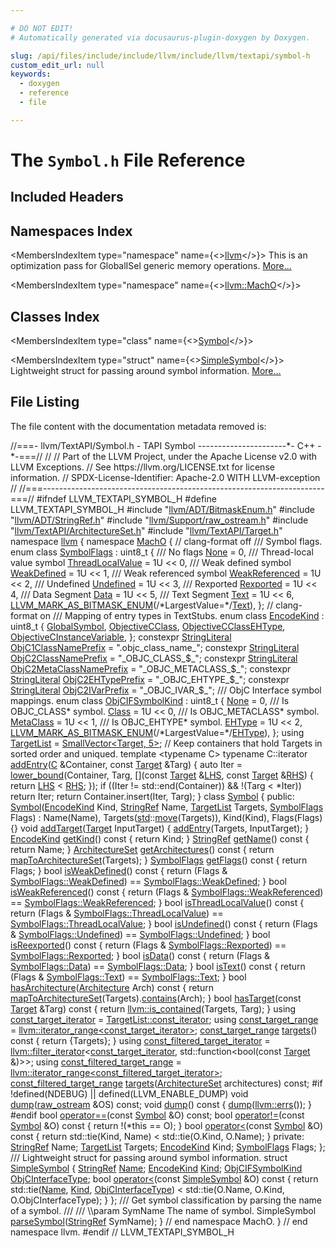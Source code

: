 ```yaml
---

# DO NOT EDIT!
# Automatically generated via docusaurus-plugin-doxygen by Doxygen.

slug: /api/files/include/include/llvm/include/llvm/textapi/symbol-h
custom_edit_url: null
keywords:
  - doxygen
  - reference
  - file

---
```





# The `Symbol.h` File Reference

<DoxygenPage pluginConfig={pluginConfig}>



## Included Headers

<IncludesList>
<IncludesListItem
  filePath="llvm/ADT/BitmaskEnum.h"
  permalink="/docs/api/files/include/include/llvm/include/llvm/adt/bitmaskenum-h"
  isLocal="true" />
<IncludesListItem
  filePath="llvm/ADT/StringRef.h"
  permalink="/docs/api/files/include/include/llvm/include/llvm/adt/stringref-h"
  isLocal="true" />
<IncludesListItem
  filePath="llvm/Support/raw_ostream.h"
  permalink="/docs/api/files/include/include/llvm/include/llvm/support/raw-ostream-h"
  isLocal="true" />
<IncludesListItem
  filePath="llvm/TextAPI/ArchitectureSet.h"
  permalink="/docs/api/files/include/include/llvm/include/llvm/textapi/architectureset-h"
  isLocal="true" />
<IncludesListItem
  filePath="llvm/TextAPI/Target.h"
  permalink="/docs/api/files/include/include/llvm/include/llvm/textapi/target-h"
  isLocal="true" />
</IncludesList>

## Namespaces Index

<MembersIndex>

<MembersIndexItem
  type="namespace"
  name={<><a href="/docs/api/namespaces/llvm">llvm</a></>}>
This is an optimization pass for GlobalISel generic memory operations. <a href="/docs/api/namespaces/llvm/#details">More...</a>
</MembersIndexItem>

<MembersIndexItem
  type="namespace"
  name={<><a href="/docs/api/namespaces/llvm/macho">llvm::MachO</a></>}>
</MembersIndexItem>

</MembersIndex>

## Classes Index

<MembersIndex>

<MembersIndexItem
  type="class"
  name={<><a href="/docs/api/classes/llvm/macho/symbol">Symbol</a></>}>
</MembersIndexItem>

<MembersIndexItem
  type="struct"
  name={<><a href="/docs/api/structs/llvm/macho/simplesymbol">SimpleSymbol</a></>}>
Lightweight struct for passing around symbol information. <a href="/docs/api/structs/llvm/macho/simplesymbol/#details">More...</a>
</MembersIndexItem>

</MembersIndex>


## File Listing

The file content with the documentation metadata removed is:

<ProgramListing>

<Link id="l00001" /><CodeLine lineNumber="1"><Highlight kind="comment">//===- llvm/TextAPI/Symbol.h - TAPI Symbol ----------------------&#42;- C++ -&#42;-===//</Highlight><Highlight kind="normal"></Highlight></CodeLine>
<Link id="l00002" /><CodeLine lineNumber="2"><Highlight kind="normal"></Highlight><Highlight kind="comment">//</Highlight><Highlight kind="normal"></Highlight></CodeLine>
<Link id="l00003" /><CodeLine lineNumber="3"><Highlight kind="normal"></Highlight><Highlight kind="comment">// Part of the LLVM Project, under the Apache License v2.0 with LLVM Exceptions.</Highlight><Highlight kind="normal"></Highlight></CodeLine>
<Link id="l00004" /><CodeLine lineNumber="4"><Highlight kind="normal"></Highlight><Highlight kind="comment">// See https://llvm.org/LICENSE.txt for license information.</Highlight><Highlight kind="normal"></Highlight></CodeLine>
<Link id="l00005" /><CodeLine lineNumber="5"><Highlight kind="normal"></Highlight><Highlight kind="comment">// SPDX-License-Identifier: Apache-2.0 WITH LLVM-exception</Highlight><Highlight kind="normal"></Highlight></CodeLine>
<Link id="l00006" /><CodeLine lineNumber="6"><Highlight kind="normal"></Highlight><Highlight kind="comment">//</Highlight><Highlight kind="normal"></Highlight></CodeLine>
<Link id="l00007" /><CodeLine lineNumber="7"><Highlight kind="normal"></Highlight><Highlight kind="comment">//===----------------------------------------------------------------------===//</Highlight><Highlight kind="normal"></Highlight></CodeLine>
<Link id="l00008" /><CodeLine lineNumber="8"><Highlight kind="normal"></Highlight></CodeLine>
<Link id="l00009" /><CodeLine lineNumber="9"><Highlight kind="normal"></Highlight><Highlight kind="preprocessor">#ifndef LLVM&#95;TEXTAPI&#95;SYMBOL&#95;H</Highlight><Highlight kind="normal"></Highlight></CodeLine>
<Link id="l00010" /><CodeLine lineNumber="10"><Highlight kind="normal"></Highlight><Highlight kind="preprocessor">#define LLVM&#95;TEXTAPI&#95;SYMBOL&#95;H</Highlight><Highlight kind="normal"></Highlight></CodeLine>
<Link id="l00011" /><CodeLine lineNumber="11"><Highlight kind="normal"></Highlight></CodeLine>
<Link id="l00012" /><CodeLine lineNumber="12"><Highlight kind="normal"></Highlight><Highlight kind="preprocessor">#include &quot;<a href="/docs/api/files/include/include/llvm/include/llvm/adt/bitmaskenum-h">llvm/ADT/BitmaskEnum.h</a>&quot;</Highlight><Highlight kind="normal"></Highlight></CodeLine>
<Link id="l00013" /><CodeLine lineNumber="13"><Highlight kind="normal"></Highlight><Highlight kind="preprocessor">#include &quot;<a href="/docs/api/files/include/include/llvm/include/llvm/adt/stringref-h">llvm/ADT/StringRef.h</a>&quot;</Highlight><Highlight kind="normal"></Highlight></CodeLine>
<Link id="l00014" /><CodeLine lineNumber="14"><Highlight kind="normal"></Highlight><Highlight kind="preprocessor">#include &quot;<a href="/docs/api/files/include/include/llvm/include/llvm/support/raw-ostream-h">llvm/Support/raw&#95;ostream.h</a>&quot;</Highlight><Highlight kind="normal"></Highlight></CodeLine>
<Link id="l00015" /><CodeLine lineNumber="15"><Highlight kind="normal"></Highlight><Highlight kind="preprocessor">#include &quot;<a href="/docs/api/files/include/include/llvm/include/llvm/textapi/architectureset-h">llvm/TextAPI/ArchitectureSet.h</a>&quot;</Highlight><Highlight kind="normal"></Highlight></CodeLine>
<Link id="l00016" /><CodeLine lineNumber="16"><Highlight kind="normal"></Highlight><Highlight kind="preprocessor">#include &quot;<a href="/docs/api/files/include/include/llvm/include/llvm/textapi/target-h">llvm/TextAPI/Target.h</a>&quot;</Highlight><Highlight kind="normal"></Highlight></CodeLine>
<Link id="l00017" /><CodeLine lineNumber="17"><Highlight kind="normal"></Highlight></CodeLine>
<Link id="l00018" /><CodeLine lineNumber="18"><Highlight kind="normal"></Highlight><Highlight kind="keyword">namespace </Highlight><Highlight kind="normal"><a href="/docs/api/namespaces/llvm">llvm</a> &#123;</Highlight></CodeLine>
<Link id="l00019" /><CodeLine lineNumber="19"><Highlight kind="normal"></Highlight><Highlight kind="keyword">namespace </Highlight><Highlight kind="normal"><a href="/docs/api/namespaces/llvm/macho">MachO</a> &#123;</Highlight></CodeLine>
<Link id="l00020" /><CodeLine lineNumber="20"><Highlight kind="normal"></Highlight></CodeLine>
<Link id="l00021" /><CodeLine lineNumber="21"><Highlight kind="normal"></Highlight><Highlight kind="comment">// clang-format off</Highlight><Highlight kind="normal"></Highlight></CodeLine>
<Link id="l00022" /><CodeLine lineNumber="22"><Highlight kind="normal"></Highlight><Highlight kind="comment"></Highlight></CodeLine>
<Link id="l00023" /><CodeLine lineNumber="23"><Highlight kind="comment">/// Symbol flags.</Highlight><Highlight kind="normal"></Highlight></CodeLine>
<Link id="l00024" /><CodeLine lineNumber="24" lineLink="/docs/api/namespaces/llvm/macho/#abf69d7d02356968b4f36bc37bcbfe5b4"><Highlight kind="normal"></Highlight><Highlight kind="keyword">enum class</Highlight><Highlight kind="normal"> <a href="/docs/api/namespaces/llvm/macho/#abf69d7d02356968b4f36bc37bcbfe5b4">SymbolFlags</a> : uint8&#95;t &#123;</Highlight><Highlight kind="comment"></Highlight></CodeLine>
<Link id="l00025" /><CodeLine lineNumber="25"><Highlight kind="comment">  /// No flags</Highlight><Highlight kind="normal"></Highlight></CodeLine>
<Link id="l00026" /><CodeLine lineNumber="26" lineLink="/docs/api/namespaces/llvm/macho/#abf69d7d02356968b4f36bc37bcbfe5b4a6adf97f83acf6453d4a6a4b1070f3754"><Highlight kind="normal">  <a href="/docs/api/namespaces/llvm/macho/#a6ce55ac03358478c63eaefb8578a7a31a6adf97f83acf6453d4a6a4b1070f3754">None</a>             = 0,</Highlight></CodeLine>
<Link id="l00027" /><CodeLine lineNumber="27"><Highlight kind="normal"></Highlight><Highlight kind="comment"></Highlight></CodeLine>
<Link id="l00028" /><CodeLine lineNumber="28"><Highlight kind="comment">  /// Thread-local value symbol</Highlight><Highlight kind="normal"></Highlight></CodeLine>
<Link id="l00029" /><CodeLine lineNumber="29" lineLink="/docs/api/namespaces/llvm/macho/#abf69d7d02356968b4f36bc37bcbfe5b4a4514e0ecc0bca43f5fa805abf7d7f1da"><Highlight kind="normal">  <a href="/docs/api/namespaces/llvm/macho/#abf69d7d02356968b4f36bc37bcbfe5b4a4514e0ecc0bca43f5fa805abf7d7f1da">ThreadLocalValue</a> = 1U &lt;&lt; 0,</Highlight></CodeLine>
<Link id="l00030" /><CodeLine lineNumber="30"><Highlight kind="normal"></Highlight><Highlight kind="comment"></Highlight></CodeLine>
<Link id="l00031" /><CodeLine lineNumber="31"><Highlight kind="comment">  /// Weak defined symbol</Highlight><Highlight kind="normal"></Highlight></CodeLine>
<Link id="l00032" /><CodeLine lineNumber="32" lineLink="/docs/api/namespaces/llvm/macho/#abf69d7d02356968b4f36bc37bcbfe5b4a97a89195303306e8a5bacadf960312a9"><Highlight kind="normal">  <a href="/docs/api/namespaces/llvm/macho/#abf69d7d02356968b4f36bc37bcbfe5b4a97a89195303306e8a5bacadf960312a9">WeakDefined</a>      = 1U &lt;&lt; 1,</Highlight></CodeLine>
<Link id="l00033" /><CodeLine lineNumber="33"><Highlight kind="normal"></Highlight><Highlight kind="comment"></Highlight></CodeLine>
<Link id="l00034" /><CodeLine lineNumber="34"><Highlight kind="comment">  /// Weak referenced symbol</Highlight><Highlight kind="normal"></Highlight></CodeLine>
<Link id="l00035" /><CodeLine lineNumber="35" lineLink="/docs/api/namespaces/llvm/macho/#abf69d7d02356968b4f36bc37bcbfe5b4a7c73b1797e3f46eb2dcb9d8d2d75805b"><Highlight kind="normal">  <a href="/docs/api/namespaces/llvm/macho/#abf69d7d02356968b4f36bc37bcbfe5b4a7c73b1797e3f46eb2dcb9d8d2d75805b">WeakReferenced</a>   = 1U &lt;&lt; 2,</Highlight></CodeLine>
<Link id="l00036" /><CodeLine lineNumber="36"><Highlight kind="normal"></Highlight><Highlight kind="comment"></Highlight></CodeLine>
<Link id="l00037" /><CodeLine lineNumber="37"><Highlight kind="comment">  /// Undefined</Highlight><Highlight kind="normal"></Highlight></CodeLine>
<Link id="l00038" /><CodeLine lineNumber="38" lineLink="/docs/api/namespaces/llvm/macho/#abf69d7d02356968b4f36bc37bcbfe5b4aec0fc0100c4fc1ce4eea230c3dc10360"><Highlight kind="normal">  <a href="/docs/api/namespaces/llvm/macho/#a234dd862de758d2c88dc4876656cf8ffaec0fc0100c4fc1ce4eea230c3dc10360">Undefined</a>        = 1U &lt;&lt; 3,</Highlight></CodeLine>
<Link id="l00039" /><CodeLine lineNumber="39"><Highlight kind="normal"></Highlight><Highlight kind="comment"></Highlight></CodeLine>
<Link id="l00040" /><CodeLine lineNumber="40"><Highlight kind="comment">  /// Rexported</Highlight><Highlight kind="normal"></Highlight></CodeLine>
<Link id="l00041" /><CodeLine lineNumber="41" lineLink="/docs/api/namespaces/llvm/macho/#abf69d7d02356968b4f36bc37bcbfe5b4a6994917dfcfb9ef55fc6bce4b454f9a4"><Highlight kind="normal">  <a href="/docs/api/namespaces/llvm/macho/#a234dd862de758d2c88dc4876656cf8ffa6994917dfcfb9ef55fc6bce4b454f9a4">Rexported</a>        = 1U &lt;&lt; 4,</Highlight></CodeLine>
<Link id="l00042" /><CodeLine lineNumber="42"><Highlight kind="normal"></Highlight><Highlight kind="comment"></Highlight></CodeLine>
<Link id="l00043" /><CodeLine lineNumber="43"><Highlight kind="comment">  /// Data Segment  </Highlight><Highlight kind="normal"></Highlight></CodeLine>
<Link id="l00044" /><CodeLine lineNumber="44" lineLink="/docs/api/namespaces/llvm/macho/#abf69d7d02356968b4f36bc37bcbfe5b4af6068daa29dbb05a7ead1e3b5a48bbee"><Highlight kind="normal">  <a href="/docs/api/namespaces/llvm/macho/#abf69d7d02356968b4f36bc37bcbfe5b4af6068daa29dbb05a7ead1e3b5a48bbee">Data</a>             = 1U &lt;&lt; 5,</Highlight></CodeLine>
<Link id="l00045" /><CodeLine lineNumber="45"><Highlight kind="normal"></Highlight><Highlight kind="comment"></Highlight></CodeLine>
<Link id="l00046" /><CodeLine lineNumber="46"><Highlight kind="comment">  /// Text Segment</Highlight><Highlight kind="normal"></Highlight></CodeLine>
<Link id="l00047" /><CodeLine lineNumber="47" lineLink="/docs/api/namespaces/llvm/macho/#abf69d7d02356968b4f36bc37bcbfe5b4a9dffbf69ffba8bc38bc4e01abf4b1675"><Highlight kind="normal">  <a href="/docs/api/namespaces/llvm/macho/#abf69d7d02356968b4f36bc37bcbfe5b4a9dffbf69ffba8bc38bc4e01abf4b1675">Text</a>             = 1U &lt;&lt; 6,</Highlight></CodeLine>
<Link id="l00048" /><CodeLine lineNumber="48"><Highlight kind="normal">  </Highlight></CodeLine>
<Link id="l00049" /><CodeLine lineNumber="49" lineLink="/docs/api/namespaces/llvm/macho/#abf69d7d02356968b4f36bc37bcbfe5b4aab882f7771b12a605e94c8abb12db9cf"><Highlight kind="normal">  <a href="/docs/api/namespaces/llvm/macho/#a11849daa1b55a8c00390b349546112e7a9c5c5cf9ba71e17db12979eec47da25b">LLVM&#95;MARK&#95;AS&#95;BITMASK&#95;ENUM</a>(</Highlight><Highlight kind="comment">/&#42;LargestValue=&#42;/</Highlight><Highlight kind="normal"><a href="/docs/api/namespaces/llvm/macho/#abf69d7d02356968b4f36bc37bcbfe5b4a9dffbf69ffba8bc38bc4e01abf4b1675">Text</a>),</Highlight></CodeLine>
<Link id="l00050" /><CodeLine lineNumber="50"><Highlight kind="normal">&#125;;</Highlight></CodeLine>
<Link id="l00051" /><CodeLine lineNumber="51"><Highlight kind="normal"></Highlight></CodeLine>
<Link id="l00052" /><CodeLine lineNumber="52"><Highlight kind="normal"></Highlight><Highlight kind="comment">// clang-format on</Highlight><Highlight kind="normal"></Highlight></CodeLine>
<Link id="l00053" /><CodeLine lineNumber="53"><Highlight kind="normal"></Highlight><Highlight kind="comment"></Highlight></CodeLine>
<Link id="l00054" /><CodeLine lineNumber="54"><Highlight kind="comment">/// Mapping of entry types in TextStubs.</Highlight><Highlight kind="normal"></Highlight></CodeLine>
<Link id="l00055" /><CodeLine lineNumber="55" lineLink="/docs/api/namespaces/llvm/macho/#aaa6d69f240a43a0024742035255f09ad"><Highlight kind="normal"></Highlight><Highlight kind="keyword">enum class</Highlight><Highlight kind="normal"> <a href="/docs/api/namespaces/llvm/macho/#aaa6d69f240a43a0024742035255f09ad">EncodeKind</a> : uint8&#95;t &#123;</Highlight></CodeLine>
<Link id="l00056" /><CodeLine lineNumber="56" lineLink="/docs/api/namespaces/llvm/macho/#aaa6d69f240a43a0024742035255f09adac49f2966d60d1973e56e22359e377e68"><Highlight kind="normal">  <a href="/docs/api/namespaces/llvm/macho/#aaa6d69f240a43a0024742035255f09adac49f2966d60d1973e56e22359e377e68">GlobalSymbol</a>,</Highlight></CodeLine>
<Link id="l00057" /><CodeLine lineNumber="57" lineLink="/docs/api/namespaces/llvm/macho/#aaa6d69f240a43a0024742035255f09adabadb331c797ea02208fed9025369cfb1"><Highlight kind="normal">  <a href="/docs/api/namespaces/llvm/macho/#aaa6d69f240a43a0024742035255f09adabadb331c797ea02208fed9025369cfb1">ObjectiveCClass</a>,</Highlight></CodeLine>
<Link id="l00058" /><CodeLine lineNumber="58" lineLink="/docs/api/namespaces/llvm/macho/#aaa6d69f240a43a0024742035255f09ada54da6ac4046a5d0d1b4c31bc3dc43247"><Highlight kind="normal">  <a href="/docs/api/namespaces/llvm/macho/#aaa6d69f240a43a0024742035255f09ada54da6ac4046a5d0d1b4c31bc3dc43247">ObjectiveCClassEHType</a>,</Highlight></CodeLine>
<Link id="l00059" /><CodeLine lineNumber="59" lineLink="/docs/api/namespaces/llvm/macho/#aaa6d69f240a43a0024742035255f09ada305fbf91fddce55318beefeb7170a5af"><Highlight kind="normal">  <a href="/docs/api/namespaces/llvm/macho/#aaa6d69f240a43a0024742035255f09ada305fbf91fddce55318beefeb7170a5af">ObjectiveCInstanceVariable</a>,</Highlight></CodeLine>
<Link id="l00060" /><CodeLine lineNumber="60"><Highlight kind="normal">&#125;;</Highlight></CodeLine>
<Link id="l00061" /><CodeLine lineNumber="61"><Highlight kind="normal"></Highlight></CodeLine>
<Link id="l00062" /><CodeLine lineNumber="62" lineLink="/docs/api/namespaces/llvm/macho/#a2ac5ff41885d5dfb7928af806a4197b0"><Highlight kind="normal"></Highlight><Highlight kind="keyword">constexpr</Highlight><Highlight kind="normal"> <a href="/docs/api/classes/llvm/stringliteral">StringLiteral</a> <a href="/docs/api/namespaces/llvm/macho/#a2ac5ff41885d5dfb7928af806a4197b0">ObjC1ClassNamePrefix</a> = </Highlight><Highlight kind="stringliteral">&quot;.objc&#95;class&#95;name&#95;&quot;</Highlight><Highlight kind="normal">;</Highlight></CodeLine>
<Link id="l00063" /><CodeLine lineNumber="63" lineLink="/docs/api/namespaces/llvm/macho/#a48d87ec7a8852d05f1ea472e72072786"><Highlight kind="normal"></Highlight><Highlight kind="keyword">constexpr</Highlight><Highlight kind="normal"> <a href="/docs/api/classes/llvm/stringliteral">StringLiteral</a> <a href="/docs/api/namespaces/llvm/macho/#a48d87ec7a8852d05f1ea472e72072786">ObjC2ClassNamePrefix</a> = </Highlight><Highlight kind="stringliteral">&quot;&#95;OBJC&#95;CLASS&#95;$&#95;&quot;</Highlight><Highlight kind="normal">;</Highlight></CodeLine>
<Link id="l00064" /><CodeLine lineNumber="64" lineLink="/docs/api/namespaces/llvm/macho/#abe38e21d7038427b4c2c5eca693ebbcf"><Highlight kind="normal"></Highlight><Highlight kind="keyword">constexpr</Highlight><Highlight kind="normal"> <a href="/docs/api/classes/llvm/stringliteral">StringLiteral</a> <a href="/docs/api/namespaces/llvm/macho/#abe38e21d7038427b4c2c5eca693ebbcf">ObjC2MetaClassNamePrefix</a> = </Highlight><Highlight kind="stringliteral">&quot;&#95;OBJC&#95;METACLASS&#95;$&#95;&quot;</Highlight><Highlight kind="normal">;</Highlight></CodeLine>
<Link id="l00065" /><CodeLine lineNumber="65" lineLink="/docs/api/namespaces/llvm/macho/#aec5334f8d61fd44732dd28881a68e889"><Highlight kind="normal"></Highlight><Highlight kind="keyword">constexpr</Highlight><Highlight kind="normal"> <a href="/docs/api/classes/llvm/stringliteral">StringLiteral</a> <a href="/docs/api/namespaces/llvm/macho/#aec5334f8d61fd44732dd28881a68e889">ObjC2EHTypePrefix</a> = </Highlight><Highlight kind="stringliteral">&quot;&#95;OBJC&#95;EHTYPE&#95;$&#95;&quot;</Highlight><Highlight kind="normal">;</Highlight></CodeLine>
<Link id="l00066" /><CodeLine lineNumber="66" lineLink="/docs/api/namespaces/llvm/macho/#a13b98f1b479d6d0e8bc3ecf9101ae33f"><Highlight kind="normal"></Highlight><Highlight kind="keyword">constexpr</Highlight><Highlight kind="normal"> <a href="/docs/api/classes/llvm/stringliteral">StringLiteral</a> <a href="/docs/api/namespaces/llvm/macho/#a13b98f1b479d6d0e8bc3ecf9101ae33f">ObjC2IVarPrefix</a> = </Highlight><Highlight kind="stringliteral">&quot;&#95;OBJC&#95;IVAR&#95;$&#95;&quot;</Highlight><Highlight kind="normal">;</Highlight></CodeLine>
<Link id="l00067" /><CodeLine lineNumber="67"><Highlight kind="normal"></Highlight><Highlight kind="comment"></Highlight></CodeLine>
<Link id="l00068" /><CodeLine lineNumber="68"><Highlight kind="comment">/// ObjC Interface symbol mappings.</Highlight><Highlight kind="normal"></Highlight></CodeLine>
<Link id="l00069" /><CodeLine lineNumber="69" lineLink="/docs/api/namespaces/llvm/macho/#aa4226b11d55677efb52ce9ab18742568"><Highlight kind="normal"></Highlight><Highlight kind="keyword">enum class</Highlight><Highlight kind="normal"> <a href="/docs/api/namespaces/llvm/macho/#aa4226b11d55677efb52ce9ab18742568">ObjCIFSymbolKind</a> : uint8&#95;t &#123;</Highlight></CodeLine>
<Link id="l00070" /><CodeLine lineNumber="70" lineLink="/docs/api/namespaces/llvm/macho/#aa4226b11d55677efb52ce9ab18742568a6adf97f83acf6453d4a6a4b1070f3754"><Highlight kind="normal">  <a href="/docs/api/namespaces/llvm/macho/#a6ce55ac03358478c63eaefb8578a7a31a6adf97f83acf6453d4a6a4b1070f3754">None</a> = 0,</Highlight><Highlight kind="comment"></Highlight></CodeLine>
<Link id="l00071" /><CodeLine lineNumber="71"><Highlight kind="comment">  /// Is OBJC&#95;CLASS&#42; symbol.</Highlight><Highlight kind="normal"></Highlight></CodeLine>
<Link id="l00072" /><CodeLine lineNumber="72" lineLink="/docs/api/namespaces/llvm/macho/#aa4226b11d55677efb52ce9ab18742568a9bd81329febf6efe22788e03ddeaf0af"><Highlight kind="normal">  <a href="/docs/api/namespaces/llvm/macho/#aa4226b11d55677efb52ce9ab18742568a9bd81329febf6efe22788e03ddeaf0af">Class</a> = 1U &lt;&lt; 0,</Highlight><Highlight kind="comment"></Highlight></CodeLine>
<Link id="l00073" /><CodeLine lineNumber="73"><Highlight kind="comment">  /// Is OBJC&#95;METACLASS&#42; symbol.</Highlight><Highlight kind="normal"></Highlight></CodeLine>
<Link id="l00074" /><CodeLine lineNumber="74" lineLink="/docs/api/namespaces/llvm/macho/#aa4226b11d55677efb52ce9ab18742568abf34b52bf0f0734db36974cfc4307440"><Highlight kind="normal">  <a href="/docs/api/namespaces/llvm/macho/#aa4226b11d55677efb52ce9ab18742568abf34b52bf0f0734db36974cfc4307440">MetaClass</a> = 1U &lt;&lt; 1,</Highlight><Highlight kind="comment"></Highlight></CodeLine>
<Link id="l00075" /><CodeLine lineNumber="75"><Highlight kind="comment">  /// Is OBJC&#95;EHTYPE&#42; symbol.</Highlight><Highlight kind="normal"></Highlight></CodeLine>
<Link id="l00076" /><CodeLine lineNumber="76" lineLink="/docs/api/namespaces/llvm/macho/#aa4226b11d55677efb52ce9ab18742568a963fa9a2037bb41f86948ebaea16e37e"><Highlight kind="normal">  <a href="/docs/api/namespaces/llvm/macho/#aa4226b11d55677efb52ce9ab18742568a963fa9a2037bb41f86948ebaea16e37e">EHType</a> = 1U &lt;&lt; 2,</Highlight></CodeLine>
<Link id="l00077" /><CodeLine lineNumber="77"><Highlight kind="normal"></Highlight></CodeLine>
<Link id="l00078" /><CodeLine lineNumber="78" lineLink="/docs/api/namespaces/llvm/macho/#aa4226b11d55677efb52ce9ab18742568aab882f7771b12a605e94c8abb12db9cf"><Highlight kind="normal">  <a href="/docs/api/namespaces/llvm/macho/#a11849daa1b55a8c00390b349546112e7a9c5c5cf9ba71e17db12979eec47da25b">LLVM&#95;MARK&#95;AS&#95;BITMASK&#95;ENUM</a>(</Highlight><Highlight kind="comment">/&#42;LargestValue=&#42;/</Highlight><Highlight kind="normal"><a href="/docs/api/namespaces/llvm/macho/#aa4226b11d55677efb52ce9ab18742568a963fa9a2037bb41f86948ebaea16e37e">EHType</a>),</Highlight></CodeLine>
<Link id="l00079" /><CodeLine lineNumber="79"><Highlight kind="normal">&#125;;</Highlight></CodeLine>
<Link id="l00080" /><CodeLine lineNumber="80"><Highlight kind="normal"></Highlight></CodeLine>
<Link id="l00081" /><CodeLine lineNumber="81" lineLink="/docs/api/namespaces/llvm/macho/#ac089ad7e9e01c5183ce6ba196ed6a9ba"><Highlight kind="normal"></Highlight><Highlight kind="keyword">using </Highlight><Highlight kind="normal"><a href="/docs/api/namespaces/llvm/macho/#ac089ad7e9e01c5183ce6ba196ed6a9ba">TargetList</a> = <a href="/docs/api/classes/llvm/smallvector">SmallVector&lt;Target, 5&gt;</a>;</Highlight></CodeLine>
<Link id="l00082" /><CodeLine lineNumber="82"><Highlight kind="normal"></Highlight></CodeLine>
<Link id="l00083" /><CodeLine lineNumber="83"><Highlight kind="normal"></Highlight><Highlight kind="comment">// Keep containers that hold Targets in sorted order and uniqued.</Highlight><Highlight kind="normal"></Highlight></CodeLine>
<Link id="l00084" /><CodeLine lineNumber="84"><Highlight kind="normal"></Highlight><Highlight kind="keyword">template</Highlight><Highlight kind="normal"> &lt;</Highlight><Highlight kind="keyword">typename</Highlight><Highlight kind="normal"> C&gt;</Highlight></CodeLine>
<Link id="l00085" /><CodeLine lineNumber="85" lineLink="/docs/api/namespaces/llvm/macho/#a82df6adf81c9c28a41f0c6f30adb8f20"><Highlight kind="normal"></Highlight><Highlight kind="keyword">typename</Highlight><Highlight kind="normal"> C::iterator <a href="/docs/api/namespaces/llvm/macho/#a30589972136a4ca44da46ea0045de43d">addEntry</a>(<a href="/docs/api/namespaces/llvm/callingconv/#ac6aa1387c4375260e2468eb5a77fdb4cafd841a49aec1539bc88abc8ff9e170fb">C</a> &amp;Container, </Highlight><Highlight kind="keyword">const</Highlight><Highlight kind="normal"> <a href="/docs/api/classes/llvm/macho/target">Target</a> &amp;Targ) &#123;</Highlight></CodeLine>
<Link id="l00086" /><CodeLine lineNumber="86"><Highlight kind="normal">  </Highlight><Highlight kind="keyword">auto</Highlight><Highlight kind="normal"> Iter =</Highlight></CodeLine>
<Link id="l00087" /><CodeLine lineNumber="87"><Highlight kind="normal">      <a href="/docs/api/namespaces/llvm/#aa81eb67f09ee4944eaeeddbc54c0c0de">lower&#95;bound</a>(Container, Targ, &#91;&#93;(</Highlight><Highlight kind="keyword">const</Highlight><Highlight kind="normal"> <a href="/docs/api/classes/llvm/macho/target">Target</a> &amp;<a href="/docs/api/files/lib/lib/target/lib/target/x86/x86partialreduction-cpp/#a9e1483f7215664a2315c53c3558d9a8d">LHS</a>, </Highlight><Highlight kind="keyword">const</Highlight><Highlight kind="normal"> <a href="/docs/api/classes/llvm/macho/target">Target</a> &amp;<a href="/docs/api/files/lib/lib/target/lib/target/x86/x86partialreduction-cpp/#a87b8bfbbe9d8f7146d7f20a5fb42efd0">RHS</a>) &#123;</Highlight></CodeLine>
<Link id="l00088" /><CodeLine lineNumber="88"><Highlight kind="normal">        </Highlight><Highlight kind="keywordflow">return</Highlight><Highlight kind="normal"> <a href="/docs/api/files/lib/lib/target/lib/target/x86/x86partialreduction-cpp/#a9e1483f7215664a2315c53c3558d9a8d">LHS</a> &lt; <a href="/docs/api/files/lib/lib/target/lib/target/x86/x86partialreduction-cpp/#a87b8bfbbe9d8f7146d7f20a5fb42efd0">RHS</a>;</Highlight></CodeLine>
<Link id="l00089" /><CodeLine lineNumber="89"><Highlight kind="normal">      &#125;);</Highlight></CodeLine>
<Link id="l00090" /><CodeLine lineNumber="90"><Highlight kind="normal">  </Highlight><Highlight kind="keywordflow">if</Highlight><Highlight kind="normal"> ((Iter != std::end(Container)) &amp;&amp; !(Targ &lt; &#42;Iter))</Highlight></CodeLine>
<Link id="l00091" /><CodeLine lineNumber="91"><Highlight kind="normal">    </Highlight><Highlight kind="keywordflow">return</Highlight><Highlight kind="normal"> Iter;</Highlight></CodeLine>
<Link id="l00092" /><CodeLine lineNumber="92"><Highlight kind="normal"></Highlight></CodeLine>
<Link id="l00093" /><CodeLine lineNumber="93"><Highlight kind="normal">  </Highlight><Highlight kind="keywordflow">return</Highlight><Highlight kind="normal"> Container.insert(Iter, Targ);</Highlight></CodeLine>
<Link id="l00094" /><CodeLine lineNumber="94"><Highlight kind="normal">&#125;</Highlight></CodeLine>
<Link id="l00095" /><CodeLine lineNumber="95"><Highlight kind="normal"></Highlight></CodeLine>
<Link id="l00096" /><CodeLine lineNumber="96" lineLink="/docs/api/classes/llvm/macho/symbol"><Highlight kind="normal"></Highlight><Highlight kind="keyword">class </Highlight><Highlight kind="normal"><a href="/docs/api/classes/llvm/macho/symbol/#ab30fcca34b584692adb971098d5b7f10">Symbol</a> &#123;</Highlight></CodeLine>
<Link id="l00097" /><CodeLine lineNumber="97"><Highlight kind="normal"></Highlight><Highlight kind="keyword">public</Highlight><Highlight kind="normal">:</Highlight></CodeLine>
<Link id="l00098" /><CodeLine lineNumber="98" lineLink="/docs/api/classes/llvm/macho/symbol/#ab30fcca34b584692adb971098d5b7f10"><Highlight kind="normal">  <a href="/docs/api/classes/llvm/macho/symbol/#ab30fcca34b584692adb971098d5b7f10">Symbol</a>(<a href="/docs/api/namespaces/llvm/macho/#aaa6d69f240a43a0024742035255f09ad">EncodeKind</a> Kind, <a href="/docs/api/classes/llvm/stringref">StringRef</a> Name, <a href="/docs/api/namespaces/llvm/macho/#ac089ad7e9e01c5183ce6ba196ed6a9ba">TargetList</a> Targets, <a href="/docs/api/namespaces/llvm/macho/#abf69d7d02356968b4f36bc37bcbfe5b4">SymbolFlags</a> Flags)</Highlight></CodeLine>
<Link id="l00099" /><CodeLine lineNumber="99"><Highlight kind="normal">      : Name(Name), Targets(<a href="/docs/api/namespaces/std">std</a>::<a href="/docs/api/namespaces/llvm/#abfc9c7ecf70f66901e439f7c04ef3dbb">move</a>(Targets)), Kind(Kind), Flags(Flags) &#123;&#125;</Highlight></CodeLine>
<Link id="l00100" /><CodeLine lineNumber="100"><Highlight kind="normal"></Highlight></CodeLine>
<Link id="l00101" /><CodeLine lineNumber="101" lineLink="/docs/api/classes/llvm/macho/symbol/#a09eccc83be227a51e00cfd2bfc08c903"><Highlight kind="normal">  </Highlight><Highlight kind="keywordtype">void</Highlight><Highlight kind="normal"> <a href="/docs/api/classes/llvm/macho/symbol/#a09eccc83be227a51e00cfd2bfc08c903">addTarget</a>(<a href="/docs/api/classes/llvm/macho/target">Target</a> InputTarget) &#123; <a href="/docs/api/namespaces/llvm/macho/#a30589972136a4ca44da46ea0045de43d">addEntry</a>(Targets, InputTarget); &#125;</Highlight></CodeLine>
<Link id="l00102" /><CodeLine lineNumber="102" lineLink="/docs/api/classes/llvm/macho/symbol/#adff05f497bb6eb5011699a6e9532078a"><Highlight kind="normal">  <a href="/docs/api/namespaces/llvm/macho/#aaa6d69f240a43a0024742035255f09ad">EncodeKind</a> <a href="/docs/api/classes/llvm/macho/symbol/#adff05f497bb6eb5011699a6e9532078a">getKind</a>()</Highlight><Highlight kind="keyword"> const </Highlight><Highlight kind="normal">&#123; </Highlight><Highlight kind="keywordflow">return</Highlight><Highlight kind="normal"> Kind; &#125;</Highlight></CodeLine>
<Link id="l00103" /><CodeLine lineNumber="103" lineLink="/docs/api/classes/llvm/macho/symbol/#ab8d607765ca383036fe04f640728be0f"><Highlight kind="normal">  <a href="/docs/api/classes/llvm/stringref">StringRef</a> <a href="/docs/api/classes/llvm/macho/symbol/#ab8d607765ca383036fe04f640728be0f">getName</a>()</Highlight><Highlight kind="keyword"> const </Highlight><Highlight kind="normal">&#123; </Highlight><Highlight kind="keywordflow">return</Highlight><Highlight kind="normal"> Name; &#125;</Highlight></CodeLine>
<Link id="l00104" /><CodeLine lineNumber="104" lineLink="/docs/api/classes/llvm/macho/symbol/#aaa2e0c294eb23a41c3490a6cd1cb657b"><Highlight kind="normal">  <a href="/docs/api/classes/llvm/macho/architectureset">ArchitectureSet</a> <a href="/docs/api/classes/llvm/macho/symbol/#aaa2e0c294eb23a41c3490a6cd1cb657b">getArchitectures</a>()</Highlight><Highlight kind="keyword"> const </Highlight><Highlight kind="normal">&#123;</Highlight></CodeLine>
<Link id="l00105" /><CodeLine lineNumber="105"><Highlight kind="normal">    </Highlight><Highlight kind="keywordflow">return</Highlight><Highlight kind="normal"> <a href="/docs/api/namespaces/llvm/macho/#ae7b7b478eaa922bb6b4e353e02beb273">mapToArchitectureSet</a>(Targets);</Highlight></CodeLine>
<Link id="l00106" /><CodeLine lineNumber="106"><Highlight kind="normal">  &#125;</Highlight></CodeLine>
<Link id="l00107" /><CodeLine lineNumber="107" lineLink="/docs/api/classes/llvm/macho/symbol/#a3416b4c43641068805c06a658a235f93"><Highlight kind="normal">  <a href="/docs/api/namespaces/llvm/macho/#abf69d7d02356968b4f36bc37bcbfe5b4">SymbolFlags</a> <a href="/docs/api/classes/llvm/macho/symbol/#a3416b4c43641068805c06a658a235f93">getFlags</a>()</Highlight><Highlight kind="keyword"> const </Highlight><Highlight kind="normal">&#123; </Highlight><Highlight kind="keywordflow">return</Highlight><Highlight kind="normal"> Flags; &#125;</Highlight></CodeLine>
<Link id="l00108" /><CodeLine lineNumber="108"><Highlight kind="normal"></Highlight></CodeLine>
<Link id="l00109" /><CodeLine lineNumber="109" lineLink="/docs/api/classes/llvm/macho/symbol/#a34316d3e86024e41a84c08239a65405d"><Highlight kind="normal">  </Highlight><Highlight kind="keywordtype">bool</Highlight><Highlight kind="normal"> <a href="/docs/api/classes/llvm/macho/symbol/#a34316d3e86024e41a84c08239a65405d">isWeakDefined</a>()</Highlight><Highlight kind="keyword"> const </Highlight><Highlight kind="normal">&#123;</Highlight></CodeLine>
<Link id="l00110" /><CodeLine lineNumber="110"><Highlight kind="normal">    </Highlight><Highlight kind="keywordflow">return</Highlight><Highlight kind="normal"> (Flags &amp; <a href="/docs/api/namespaces/llvm/macho/#abf69d7d02356968b4f36bc37bcbfe5b4a97a89195303306e8a5bacadf960312a9">SymbolFlags::WeakDefined</a>) == <a href="/docs/api/namespaces/llvm/macho/#abf69d7d02356968b4f36bc37bcbfe5b4a97a89195303306e8a5bacadf960312a9">SymbolFlags::WeakDefined</a>;</Highlight></CodeLine>
<Link id="l00111" /><CodeLine lineNumber="111"><Highlight kind="normal">  &#125;</Highlight></CodeLine>
<Link id="l00112" /><CodeLine lineNumber="112"><Highlight kind="normal"></Highlight></CodeLine>
<Link id="l00113" /><CodeLine lineNumber="113" lineLink="/docs/api/classes/llvm/macho/symbol/#ae25e6461883a31fe9dc9868b1af23213"><Highlight kind="normal">  </Highlight><Highlight kind="keywordtype">bool</Highlight><Highlight kind="normal"> <a href="/docs/api/classes/llvm/macho/symbol/#ae25e6461883a31fe9dc9868b1af23213">isWeakReferenced</a>()</Highlight><Highlight kind="keyword"> const </Highlight><Highlight kind="normal">&#123;</Highlight></CodeLine>
<Link id="l00114" /><CodeLine lineNumber="114"><Highlight kind="normal">    </Highlight><Highlight kind="keywordflow">return</Highlight><Highlight kind="normal"> (Flags &amp; <a href="/docs/api/namespaces/llvm/macho/#abf69d7d02356968b4f36bc37bcbfe5b4a7c73b1797e3f46eb2dcb9d8d2d75805b">SymbolFlags::WeakReferenced</a>) == <a href="/docs/api/namespaces/llvm/macho/#abf69d7d02356968b4f36bc37bcbfe5b4a7c73b1797e3f46eb2dcb9d8d2d75805b">SymbolFlags::WeakReferenced</a>;</Highlight></CodeLine>
<Link id="l00115" /><CodeLine lineNumber="115"><Highlight kind="normal">  &#125;</Highlight></CodeLine>
<Link id="l00116" /><CodeLine lineNumber="116"><Highlight kind="normal"></Highlight></CodeLine>
<Link id="l00117" /><CodeLine lineNumber="117" lineLink="/docs/api/classes/llvm/macho/symbol/#a7cc768914ca9b9790e825cf96cf701f1"><Highlight kind="normal">  </Highlight><Highlight kind="keywordtype">bool</Highlight><Highlight kind="normal"> <a href="/docs/api/classes/llvm/macho/symbol/#a7cc768914ca9b9790e825cf96cf701f1">isThreadLocalValue</a>()</Highlight><Highlight kind="keyword"> const </Highlight><Highlight kind="normal">&#123;</Highlight></CodeLine>
<Link id="l00118" /><CodeLine lineNumber="118"><Highlight kind="normal">    </Highlight><Highlight kind="keywordflow">return</Highlight><Highlight kind="normal"> (Flags &amp; <a href="/docs/api/namespaces/llvm/macho/#abf69d7d02356968b4f36bc37bcbfe5b4a4514e0ecc0bca43f5fa805abf7d7f1da">SymbolFlags::ThreadLocalValue</a>) ==</Highlight></CodeLine>
<Link id="l00119" /><CodeLine lineNumber="119"><Highlight kind="normal">           <a href="/docs/api/namespaces/llvm/macho/#abf69d7d02356968b4f36bc37bcbfe5b4a4514e0ecc0bca43f5fa805abf7d7f1da">SymbolFlags::ThreadLocalValue</a>;</Highlight></CodeLine>
<Link id="l00120" /><CodeLine lineNumber="120"><Highlight kind="normal">  &#125;</Highlight></CodeLine>
<Link id="l00121" /><CodeLine lineNumber="121"><Highlight kind="normal"></Highlight></CodeLine>
<Link id="l00122" /><CodeLine lineNumber="122" lineLink="/docs/api/classes/llvm/macho/symbol/#a4958630033c0184bc5c6d56ae9be419b"><Highlight kind="normal">  </Highlight><Highlight kind="keywordtype">bool</Highlight><Highlight kind="normal"> <a href="/docs/api/classes/llvm/macho/symbol/#a4958630033c0184bc5c6d56ae9be419b">isUndefined</a>()</Highlight><Highlight kind="keyword"> const </Highlight><Highlight kind="normal">&#123;</Highlight></CodeLine>
<Link id="l00123" /><CodeLine lineNumber="123"><Highlight kind="normal">    </Highlight><Highlight kind="keywordflow">return</Highlight><Highlight kind="normal"> (Flags &amp; <a href="/docs/api/namespaces/llvm/macho/#abf69d7d02356968b4f36bc37bcbfe5b4aec0fc0100c4fc1ce4eea230c3dc10360">SymbolFlags::Undefined</a>) == <a href="/docs/api/namespaces/llvm/macho/#abf69d7d02356968b4f36bc37bcbfe5b4aec0fc0100c4fc1ce4eea230c3dc10360">SymbolFlags::Undefined</a>;</Highlight></CodeLine>
<Link id="l00124" /><CodeLine lineNumber="124"><Highlight kind="normal">  &#125;</Highlight></CodeLine>
<Link id="l00125" /><CodeLine lineNumber="125"><Highlight kind="normal"></Highlight></CodeLine>
<Link id="l00126" /><CodeLine lineNumber="126" lineLink="/docs/api/classes/llvm/macho/symbol/#afd877b36d1cab51878cc3c5d29eee69c"><Highlight kind="normal">  </Highlight><Highlight kind="keywordtype">bool</Highlight><Highlight kind="normal"> <a href="/docs/api/classes/llvm/macho/symbol/#afd877b36d1cab51878cc3c5d29eee69c">isReexported</a>()</Highlight><Highlight kind="keyword"> const </Highlight><Highlight kind="normal">&#123;</Highlight></CodeLine>
<Link id="l00127" /><CodeLine lineNumber="127"><Highlight kind="normal">    </Highlight><Highlight kind="keywordflow">return</Highlight><Highlight kind="normal"> (Flags &amp; <a href="/docs/api/namespaces/llvm/macho/#abf69d7d02356968b4f36bc37bcbfe5b4a6994917dfcfb9ef55fc6bce4b454f9a4">SymbolFlags::Rexported</a>) == <a href="/docs/api/namespaces/llvm/macho/#abf69d7d02356968b4f36bc37bcbfe5b4a6994917dfcfb9ef55fc6bce4b454f9a4">SymbolFlags::Rexported</a>;</Highlight></CodeLine>
<Link id="l00128" /><CodeLine lineNumber="128"><Highlight kind="normal">  &#125;</Highlight></CodeLine>
<Link id="l00129" /><CodeLine lineNumber="129"><Highlight kind="normal"></Highlight></CodeLine>
<Link id="l00130" /><CodeLine lineNumber="130" lineLink="/docs/api/classes/llvm/macho/symbol/#a05978ef58f3565e7e40ea202098c4caf"><Highlight kind="normal">  </Highlight><Highlight kind="keywordtype">bool</Highlight><Highlight kind="normal"> <a href="/docs/api/classes/llvm/macho/symbol/#a05978ef58f3565e7e40ea202098c4caf">isData</a>()</Highlight><Highlight kind="keyword"> const </Highlight><Highlight kind="normal">&#123;</Highlight></CodeLine>
<Link id="l00131" /><CodeLine lineNumber="131"><Highlight kind="normal">    </Highlight><Highlight kind="keywordflow">return</Highlight><Highlight kind="normal"> (Flags &amp; <a href="/docs/api/namespaces/llvm/macho/#abf69d7d02356968b4f36bc37bcbfe5b4af6068daa29dbb05a7ead1e3b5a48bbee">SymbolFlags::Data</a>) == <a href="/docs/api/namespaces/llvm/macho/#abf69d7d02356968b4f36bc37bcbfe5b4af6068daa29dbb05a7ead1e3b5a48bbee">SymbolFlags::Data</a>;</Highlight></CodeLine>
<Link id="l00132" /><CodeLine lineNumber="132"><Highlight kind="normal">  &#125;</Highlight></CodeLine>
<Link id="l00133" /><CodeLine lineNumber="133"><Highlight kind="normal"></Highlight></CodeLine>
<Link id="l00134" /><CodeLine lineNumber="134" lineLink="/docs/api/classes/llvm/macho/symbol/#ad526f1e4f52f0ed3992733045fc2e088"><Highlight kind="normal">  </Highlight><Highlight kind="keywordtype">bool</Highlight><Highlight kind="normal"> <a href="/docs/api/classes/llvm/macho/symbol/#ad526f1e4f52f0ed3992733045fc2e088">isText</a>()</Highlight><Highlight kind="keyword"> const </Highlight><Highlight kind="normal">&#123;</Highlight></CodeLine>
<Link id="l00135" /><CodeLine lineNumber="135"><Highlight kind="normal">    </Highlight><Highlight kind="keywordflow">return</Highlight><Highlight kind="normal"> (Flags &amp; <a href="/docs/api/namespaces/llvm/macho/#abf69d7d02356968b4f36bc37bcbfe5b4a9dffbf69ffba8bc38bc4e01abf4b1675">SymbolFlags::Text</a>) == <a href="/docs/api/namespaces/llvm/macho/#abf69d7d02356968b4f36bc37bcbfe5b4a9dffbf69ffba8bc38bc4e01abf4b1675">SymbolFlags::Text</a>;</Highlight></CodeLine>
<Link id="l00136" /><CodeLine lineNumber="136"><Highlight kind="normal">  &#125;</Highlight></CodeLine>
<Link id="l00137" /><CodeLine lineNumber="137"><Highlight kind="normal"></Highlight></CodeLine>
<Link id="l00138" /><CodeLine lineNumber="138" lineLink="/docs/api/classes/llvm/macho/symbol/#a39b8dba7bccde15f5e47e50ba5156c1d"><Highlight kind="normal">  </Highlight><Highlight kind="keywordtype">bool</Highlight><Highlight kind="normal"> <a href="/docs/api/classes/llvm/macho/symbol/#a39b8dba7bccde15f5e47e50ba5156c1d">hasArchitecture</a>(<a href="/docs/api/namespaces/llvm/macho/#a70477e3fc02b7dbfd59604af47d88397">Architecture</a> Arch)</Highlight><Highlight kind="keyword"> const </Highlight><Highlight kind="normal">&#123;</Highlight></CodeLine>
<Link id="l00139" /><CodeLine lineNumber="139"><Highlight kind="normal">    </Highlight><Highlight kind="keywordflow">return</Highlight><Highlight kind="normal"> <a href="/docs/api/namespaces/llvm/macho/#ae7b7b478eaa922bb6b4e353e02beb273">mapToArchitectureSet</a>(Targets).<a href="/docs/api/classes/llvm/macho/architectureset/#a93801a3e0055a049cfd51bbb389ee8d2">contains</a>(Arch);</Highlight></CodeLine>
<Link id="l00140" /><CodeLine lineNumber="140"><Highlight kind="normal">  &#125;</Highlight></CodeLine>
<Link id="l00141" /><CodeLine lineNumber="141"><Highlight kind="normal"></Highlight></CodeLine>
<Link id="l00142" /><CodeLine lineNumber="142" lineLink="/docs/api/classes/llvm/macho/symbol/#ac91a6307b67f12f0b8224fadb7ee41ab"><Highlight kind="normal">  </Highlight><Highlight kind="keywordtype">bool</Highlight><Highlight kind="normal"> <a href="/docs/api/classes/llvm/macho/symbol/#ac91a6307b67f12f0b8224fadb7ee41ab">hasTarget</a>(</Highlight><Highlight kind="keyword">const</Highlight><Highlight kind="normal"> <a href="/docs/api/classes/llvm/macho/target">Target</a> &amp;Targ)</Highlight><Highlight kind="keyword"> const </Highlight><Highlight kind="normal">&#123;</Highlight></CodeLine>
<Link id="l00143" /><CodeLine lineNumber="143"><Highlight kind="normal">    </Highlight><Highlight kind="keywordflow">return</Highlight><Highlight kind="normal"> <a href="/docs/api/namespaces/llvm/#acd1cd968cb420c82d70926920fcdc7d7">llvm::is&#95;contained</a>(Targets, Targ);</Highlight></CodeLine>
<Link id="l00144" /><CodeLine lineNumber="144"><Highlight kind="normal">  &#125;</Highlight></CodeLine>
<Link id="l00145" /><CodeLine lineNumber="145"><Highlight kind="normal"></Highlight></CodeLine>
<Link id="l00146" /><CodeLine lineNumber="146" lineLink="/docs/api/classes/llvm/macho/symbol/#a4cb68a6738fcaa9edfd47055cab9bf3a"><Highlight kind="normal">  </Highlight><Highlight kind="keyword">using </Highlight><Highlight kind="normal"><a href="/docs/api/classes/llvm/macho/symbol/#a4cb68a6738fcaa9edfd47055cab9bf3a">const&#95;target&#95;iterator</a> = <a href="/docs/api/classes/llvm/smallvectortemplatecommon/#aa11b903431c1931920939bac6b5293a2">TargetList::const&#95;iterator</a>;</Highlight></CodeLine>
<Link id="l00147" /><CodeLine lineNumber="147" lineLink="/docs/api/classes/llvm/macho/symbol/#a7d51d76494265bde81e9367afc256271"><Highlight kind="normal">  </Highlight><Highlight kind="keyword">using </Highlight><Highlight kind="normal"><a href="/docs/api/classes/llvm/macho/symbol/#a7d51d76494265bde81e9367afc256271">const&#95;target&#95;range</a> = <a href="/docs/api/classes/llvm/iterator-range">llvm::iterator&#95;range&lt;const&#95;target&#95;iterator&gt;</a>;</Highlight></CodeLine>
<Link id="l00148" /><CodeLine lineNumber="148" lineLink="/docs/api/classes/llvm/macho/symbol/#a6ef249b80cc8eafc8a084608c8c1da19"><Highlight kind="normal">  <a href="/docs/api/classes/llvm/macho/symbol/#a7d51d76494265bde81e9367afc256271">const&#95;target&#95;range</a> <a href="/docs/api/classes/llvm/macho/symbol/#a6ef249b80cc8eafc8a084608c8c1da19">targets</a>()</Highlight><Highlight kind="keyword"> const </Highlight><Highlight kind="normal">&#123; </Highlight><Highlight kind="keywordflow">return</Highlight><Highlight kind="normal"> &#123;Targets&#125;; &#125;</Highlight></CodeLine>
<Link id="l00149" /><CodeLine lineNumber="149"><Highlight kind="normal"></Highlight></CodeLine>
<Link id="l00150" /><CodeLine lineNumber="150" lineLink="/docs/api/classes/llvm/macho/symbol/#a645ffe74af11c4c44a76d198c72d3704"><Highlight kind="normal">  </Highlight><Highlight kind="keyword">using </Highlight><Highlight kind="normal"><a href="/docs/api/classes/llvm/macho/symbol/#a645ffe74af11c4c44a76d198c72d3704">const&#95;filtered&#95;target&#95;iterator</a> =</Highlight></CodeLine>
<Link id="l00151" /><CodeLine lineNumber="151"><Highlight kind="normal">      <a href="/docs/api/namespaces/llvm/#a34dde99f929971dfc4e50bb63dd7aecb">llvm::filter&#95;iterator</a>&lt;<a href="/docs/api/classes/llvm/macho/symbol/#a4cb68a6738fcaa9edfd47055cab9bf3a">const&#95;target&#95;iterator</a>,</Highlight></CodeLine>
<Link id="l00152" /><CodeLine lineNumber="152"><Highlight kind="normal">                            std::function&lt;bool(</Highlight><Highlight kind="keyword">const</Highlight><Highlight kind="normal"> <a href="/docs/api/classes/llvm/macho/target">Target</a> &amp;)&gt;&gt;;</Highlight></CodeLine>
<Link id="l00153" /><CodeLine lineNumber="153" lineLink="/docs/api/classes/llvm/macho/symbol/#a511ecd005cd555a167b1f8e9d1785179"><Highlight kind="normal">  </Highlight><Highlight kind="keyword">using </Highlight><Highlight kind="normal"><a href="/docs/api/classes/llvm/macho/symbol/#a511ecd005cd555a167b1f8e9d1785179">const&#95;filtered&#95;target&#95;range</a> =</Highlight></CodeLine>
<Link id="l00154" /><CodeLine lineNumber="154"><Highlight kind="normal">      <a href="/docs/api/classes/llvm/iterator-range">llvm::iterator&#95;range&lt;const&#95;filtered&#95;target&#95;iterator&gt;</a>;</Highlight></CodeLine>
<Link id="l00155" /><CodeLine lineNumber="155"><Highlight kind="normal">  <a href="/docs/api/classes/llvm/macho/symbol/#a511ecd005cd555a167b1f8e9d1785179">const&#95;filtered&#95;target&#95;range</a> <a href="/docs/api/classes/llvm/macho/symbol/#a6ef249b80cc8eafc8a084608c8c1da19">targets</a>(<a href="/docs/api/classes/llvm/macho/architectureset">ArchitectureSet</a> architectures) </Highlight><Highlight kind="keyword">const</Highlight><Highlight kind="normal">;</Highlight></CodeLine>
<Link id="l00156" /><CodeLine lineNumber="156"><Highlight kind="normal"></Highlight></CodeLine>
<Link id="l00157" /><CodeLine lineNumber="157"><Highlight kind="normal"></Highlight><Highlight kind="preprocessor">#if !defined(NDEBUG) || defined(LLVM&#95;ENABLE&#95;DUMP)</Highlight><Highlight kind="normal"></Highlight></CodeLine>
<Link id="l00158" /><CodeLine lineNumber="158"><Highlight kind="normal">  </Highlight><Highlight kind="keywordtype">void</Highlight><Highlight kind="normal"> <a href="/docs/api/classes/llvm/macho/symbol/#a00c79e2106b482c0f56d9b55ef325348">dump</a>(<a href="/docs/api/classes/llvm/raw-ostream">raw&#95;ostream</a> &amp;OS) </Highlight><Highlight kind="keyword">const</Highlight><Highlight kind="normal">;</Highlight></CodeLine>
<Link id="l00159" /><CodeLine lineNumber="159" lineLink="/docs/api/classes/llvm/macho/symbol/#a00c79e2106b482c0f56d9b55ef325348"><Highlight kind="normal">  </Highlight><Highlight kind="keywordtype">void</Highlight><Highlight kind="normal"> <a href="/docs/api/classes/llvm/macho/symbol/#a00c79e2106b482c0f56d9b55ef325348">dump</a>()</Highlight><Highlight kind="keyword"> const </Highlight><Highlight kind="normal">&#123; <a href="/docs/api/classes/llvm/macho/symbol/#a00c79e2106b482c0f56d9b55ef325348">dump</a>(<a href="/docs/api/namespaces/llvm/#a9a7b5c68c90f85baaedaa854cc5002cc">llvm::errs</a>()); &#125;</Highlight></CodeLine>
<Link id="l00160" /><CodeLine lineNumber="160"><Highlight kind="normal"></Highlight><Highlight kind="preprocessor">#endif</Highlight><Highlight kind="normal"></Highlight></CodeLine>
<Link id="l00161" /><CodeLine lineNumber="161"><Highlight kind="normal"></Highlight></CodeLine>
<Link id="l00162" /><CodeLine lineNumber="162"><Highlight kind="normal">  </Highlight><Highlight kind="keywordtype">bool</Highlight><Highlight kind="normal"> <a href="/docs/api/classes/llvm/macho/symbol/#a78c2924252433caabd839e89dcbcf0e9">operator==</a>(</Highlight><Highlight kind="keyword">const</Highlight><Highlight kind="normal"> <a href="/docs/api/classes/llvm/macho/symbol">Symbol</a> &amp;O) </Highlight><Highlight kind="keyword">const</Highlight><Highlight kind="normal">;</Highlight></CodeLine>
<Link id="l00163" /><CodeLine lineNumber="163"><Highlight kind="normal"></Highlight></CodeLine>
<Link id="l00164" /><CodeLine lineNumber="164" lineLink="/docs/api/classes/llvm/macho/symbol/#a9eb58e1049f6417956bb936efe6bfb0b"><Highlight kind="normal">  </Highlight><Highlight kind="keywordtype">bool</Highlight><Highlight kind="normal"> <a href="/docs/api/classes/llvm/macho/symbol/#a9eb58e1049f6417956bb936efe6bfb0b">operator!=</a>(</Highlight><Highlight kind="keyword">const</Highlight><Highlight kind="normal"> <a href="/docs/api/classes/llvm/macho/symbol/#ab30fcca34b584692adb971098d5b7f10">Symbol</a> &amp;O)</Highlight><Highlight kind="keyword"> const </Highlight><Highlight kind="normal">&#123; </Highlight><Highlight kind="keywordflow">return</Highlight><Highlight kind="normal"> !(&#42;</Highlight><Highlight kind="keyword">this</Highlight><Highlight kind="normal"> == O); &#125;</Highlight></CodeLine>
<Link id="l00165" /><CodeLine lineNumber="165"><Highlight kind="normal"></Highlight></CodeLine>
<Link id="l00166" /><CodeLine lineNumber="166" lineLink="/docs/api/classes/llvm/macho/symbol/#a519bd05f24100c47b87ca582312aee61"><Highlight kind="normal">  </Highlight><Highlight kind="keywordtype">bool</Highlight><Highlight kind="normal"> <a href="/docs/api/classes/llvm/macho/symbol/#a519bd05f24100c47b87ca582312aee61">operator&lt;</a>(</Highlight><Highlight kind="keyword">const</Highlight><Highlight kind="normal"> <a href="/docs/api/classes/llvm/macho/symbol/#ab30fcca34b584692adb971098d5b7f10">Symbol</a> &amp;O)</Highlight><Highlight kind="keyword"> const </Highlight><Highlight kind="normal">&#123;</Highlight></CodeLine>
<Link id="l00167" /><CodeLine lineNumber="167"><Highlight kind="normal">    </Highlight><Highlight kind="keywordflow">return</Highlight><Highlight kind="normal"> std::tie(Kind, Name) &lt; std::tie(O.Kind, O.Name);</Highlight></CodeLine>
<Link id="l00168" /><CodeLine lineNumber="168"><Highlight kind="normal">  &#125;</Highlight></CodeLine>
<Link id="l00169" /><CodeLine lineNumber="169"><Highlight kind="normal"></Highlight></CodeLine>
<Link id="l00170" /><CodeLine lineNumber="170"><Highlight kind="normal"></Highlight><Highlight kind="keyword">private</Highlight><Highlight kind="normal">:</Highlight></CodeLine>
<Link id="l00171" /><CodeLine lineNumber="171"><Highlight kind="normal">  <a href="/docs/api/classes/llvm/stringref">StringRef</a> Name;</Highlight></CodeLine>
<Link id="l00172" /><CodeLine lineNumber="172"><Highlight kind="normal">  <a href="/docs/api/namespaces/llvm/macho/#ac089ad7e9e01c5183ce6ba196ed6a9ba">TargetList</a> Targets;</Highlight></CodeLine>
<Link id="l00173" /><CodeLine lineNumber="173"><Highlight kind="normal">  <a href="/docs/api/namespaces/llvm/macho/#aaa6d69f240a43a0024742035255f09ad">EncodeKind</a> Kind;</Highlight></CodeLine>
<Link id="l00174" /><CodeLine lineNumber="174"><Highlight kind="normal">  <a href="/docs/api/namespaces/llvm/macho/#abf69d7d02356968b4f36bc37bcbfe5b4">SymbolFlags</a> Flags;</Highlight></CodeLine>
<Link id="l00175" /><CodeLine lineNumber="175"><Highlight kind="normal">&#125;;</Highlight></CodeLine>
<Link id="l00176" /><CodeLine lineNumber="176"><Highlight kind="normal"></Highlight><Highlight kind="comment"></Highlight></CodeLine>
<Link id="l00177" /><CodeLine lineNumber="177"><Highlight kind="comment">/// Lightweight struct for passing around symbol information.</Highlight><Highlight kind="normal"></Highlight></CodeLine>
<Link id="l00178" /><CodeLine lineNumber="178" lineLink="/docs/api/structs/llvm/macho/simplesymbol"><Highlight kind="normal"></Highlight><Highlight kind="keyword">struct </Highlight><Highlight kind="normal"><a href="/docs/api/structs/llvm/macho/simplesymbol">SimpleSymbol</a> &#123;</Highlight></CodeLine>
<Link id="l00179" /><CodeLine lineNumber="179" lineLink="/docs/api/structs/llvm/macho/simplesymbol/#afeaaf188c99f1694a5d3dc52e24ed9f5"><Highlight kind="normal">  <a href="/docs/api/classes/llvm/stringref">StringRef</a> <a href="/docs/api/structs/llvm/macho/simplesymbol/#afeaaf188c99f1694a5d3dc52e24ed9f5">Name</a>;</Highlight></CodeLine>
<Link id="l00180" /><CodeLine lineNumber="180" lineLink="/docs/api/structs/llvm/macho/simplesymbol/#a3dd829901f2daa2cfc6aabca85a0f0ad"><Highlight kind="normal">  <a href="/docs/api/namespaces/llvm/macho/#aaa6d69f240a43a0024742035255f09ad">EncodeKind</a> <a href="/docs/api/structs/llvm/macho/simplesymbol/#a3dd829901f2daa2cfc6aabca85a0f0ad">Kind</a>;</Highlight></CodeLine>
<Link id="l00181" /><CodeLine lineNumber="181" lineLink="/docs/api/structs/llvm/macho/simplesymbol/#ac06f583bc79b35d7808cc9a088a5c1e0"><Highlight kind="normal">  <a href="/docs/api/namespaces/llvm/macho/#aa4226b11d55677efb52ce9ab18742568">ObjCIFSymbolKind</a> <a href="/docs/api/structs/llvm/macho/simplesymbol/#ac06f583bc79b35d7808cc9a088a5c1e0">ObjCInterfaceType</a>;</Highlight></CodeLine>
<Link id="l00182" /><CodeLine lineNumber="182"><Highlight kind="normal"></Highlight></CodeLine>
<Link id="l00183" /><CodeLine lineNumber="183" lineLink="/docs/api/structs/llvm/macho/simplesymbol/#a27f09b27b245fc7ba1278ffec22148c8"><Highlight kind="normal">  </Highlight><Highlight kind="keywordtype">bool</Highlight><Highlight kind="normal"> <a href="/docs/api/structs/llvm/macho/simplesymbol/#a27f09b27b245fc7ba1278ffec22148c8">operator&lt;</a>(</Highlight><Highlight kind="keyword">const</Highlight><Highlight kind="normal"> <a href="/docs/api/structs/llvm/macho/simplesymbol">SimpleSymbol</a> &amp;O)</Highlight><Highlight kind="keyword"> const </Highlight><Highlight kind="normal">&#123;</Highlight></CodeLine>
<Link id="l00184" /><CodeLine lineNumber="184"><Highlight kind="normal">    </Highlight><Highlight kind="keywordflow">return</Highlight><Highlight kind="normal"> std::tie(<a href="/docs/api/structs/llvm/macho/simplesymbol/#afeaaf188c99f1694a5d3dc52e24ed9f5">Name</a>, <a href="/docs/api/structs/llvm/macho/simplesymbol/#a3dd829901f2daa2cfc6aabca85a0f0ad">Kind</a>, <a href="/docs/api/structs/llvm/macho/simplesymbol/#ac06f583bc79b35d7808cc9a088a5c1e0">ObjCInterfaceType</a>) &lt;</Highlight></CodeLine>
<Link id="l00185" /><CodeLine lineNumber="185"><Highlight kind="normal">           std::tie(O.Name, O.Kind, O.ObjCInterfaceType);</Highlight></CodeLine>
<Link id="l00186" /><CodeLine lineNumber="186"><Highlight kind="normal">  &#125;</Highlight></CodeLine>
<Link id="l00187" /><CodeLine lineNumber="187"><Highlight kind="normal">&#125;;</Highlight></CodeLine>
<Link id="l00188" /><CodeLine lineNumber="188"><Highlight kind="normal"></Highlight><Highlight kind="comment"></Highlight></CodeLine>
<Link id="l00189" /><CodeLine lineNumber="189"><Highlight kind="comment">/// Get symbol classification by parsing the name of a symbol.</Highlight></CodeLine>
<Link id="l00190" /><CodeLine lineNumber="190"><Highlight kind="comment">///</Highlight></CodeLine>
<Link id="l00191" /><CodeLine lineNumber="191"><Highlight kind="comment">/// \\param SymName The name of symbol.</Highlight><Highlight kind="normal"></Highlight></CodeLine>
<Link id="l00192" /><CodeLine lineNumber="192"><Highlight kind="normal">SimpleSymbol <a href="/docs/api/namespaces/llvm/macho/#ab0d2fab5845ea5a11a1a57775090aec7">parseSymbol</a>(<a href="/docs/api/classes/llvm/stringref">StringRef</a> SymName);</Highlight></CodeLine>
<Link id="l00193" /><CodeLine lineNumber="193"><Highlight kind="normal"></Highlight></CodeLine>
<Link id="l00194" /><CodeLine lineNumber="194"><Highlight kind="normal">&#125; </Highlight><Highlight kind="comment">// end namespace MachO.</Highlight><Highlight kind="normal"></Highlight></CodeLine>
<Link id="l00195" /><CodeLine lineNumber="195"><Highlight kind="normal">&#125; </Highlight><Highlight kind="comment">// end namespace llvm.</Highlight><Highlight kind="normal"></Highlight></CodeLine>
<Link id="l00196" /><CodeLine lineNumber="196"><Highlight kind="normal"></Highlight></CodeLine>
<Link id="l00197" /><CodeLine lineNumber="197"><Highlight kind="normal"></Highlight><Highlight kind="preprocessor">#endif </Highlight><Highlight kind="comment">// LLVM&#95;TEXTAPI&#95;SYMBOL&#95;H</Highlight><Highlight kind="normal"></Highlight></CodeLine>

</ProgramListing>

</DoxygenPage>
